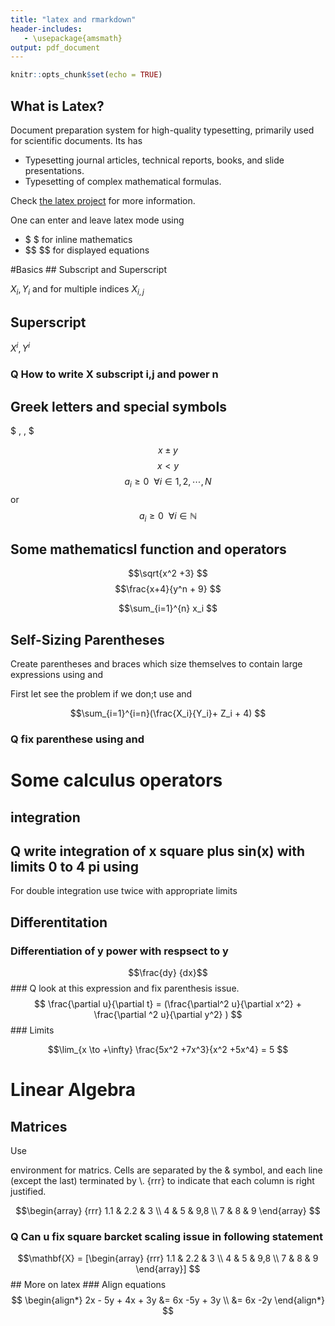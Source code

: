 ```yaml
---
title: "latex and rmarkdown"
header-includes:
   - \usepackage{amsmath}
output: pdf_document
---
```


```r
knitr::opts_chunk$set(echo = TRUE)
```

## What is Latex?

Document preparation system for high-quality typesetting, primarily used for scientific
documents.
Its has

* Typesetting journal articles, technical reports, books, and slide presentations.
* Typesetting of complex mathematical formulas.

Check [the latex project](https://www.latex-project.org/) for more information.

One can enter and leave latex mode using

* \$ \$ for inline mathematics
* \$\$ \$\$ for displayed equations


#Basics
## Subscript and Superscript

$X_i, Y_i$ and for multiple indices $X_{i,j}$


## Superscript

$X^i, Y^i$


### Q How to write X subscript i,j and power n


## Greek letters and special symbols

$ \alpha, \beta, \gamma$

$$x \pm y $$
$$ x \lt y$$
$$a_i \ge 0 ~~ \forall i \in {1, 2, \cdots, N} $$
or 
$$a_i \ge 0 ~~ \forall i \in \mathbb{N} $$

## Some mathematicsl function and operators

$$\sqrt{x^2 +3} $$
$$\frac{x+4}{y^n + 9} $$

$$\sum_{i=1}^{n} x_i $$

## Self-Sizing Parentheses
Create parentheses and braces which size themselves  to contain large expressions using
\left and \right

First let see the problem if we don;t use \left and \right

$$\sum_{i=1}^{i=n}(\frac{X_i}{Y_i}+ Z_i + 4) $$

### Q fix parenthese using \left and \right



# Some calculus operators

## integration
## Q write integration of x square plus sin(x) with limits 0 to 4 pi using \int
$$ $$
For double integration use \int twice with appropriate limits

## Differentitation

### Differentiation of y power with respsect to y

$$\frac{dy} {dx}$$
### Q look at this expression and fix parenthesis issue.
$$ \frac{\partial u}{\partial t} = (\frac{\partial^2 u}{\partial x^2} + \frac{\partial ^2 u}{\partial y^2} ) $$
### Limits

$$\lim_{x \to +\infty} \frac{5x^2 +7x^3}{x^2 +5x^4} = 5 $$

# Linear Algebra

## Matrices

Use \begin{array} \end{array} environment for matrics.
Cells are separated by the & symbol, and each line (except the last) terminated by \\.
{rrr} to indicate that each column is right justified.

$$\begin{array}
{rrr}
1.1 & 2.2 & 3 \\
4 & 5 & 9,8 \\
7 & 8 & 9
\end{array}
$$

### Q Can u fix square barcket scaling issue in following statement
$$\mathbf{X} = [\begin{array}
{rrr}
1.1 & 2.2 & 3 \\
4 & 5 & 9,8 \\
7 & 8 & 9
\end{array}]
$$
## More on latex
### Align equations
$$
\begin{align*} 
2x - 5y + 4x + 3y &=  6x -5y + 3y \\ 
&=  6x -2y
\end{align*}
$$




























